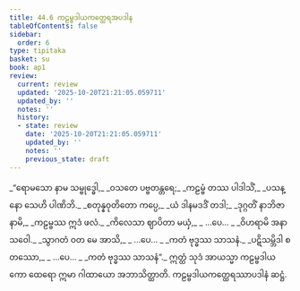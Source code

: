 ```yaml
---
title: 44.6 ကဠမ္ဗဒါယကတ္ထေရအပဒါန
tableOfContents: false
sidebar:
  order: 6
type: tipitaka
basket: su
book: ap1
review:
  current: review
  updated: '2025-10-20T21:21:05.059711'
  updated_by: ''
  notes: ''
  history:
  - state: review
    date: '2025-10-20T21:21:05.059711'
    updated_by: ''
    notes: ''
    previous_state: draft
---
```



<DynamicBreadcrumb />


<ReviewStatus review={frontmatter.review} showDetails={true} />

<HypothesisAnnotation frontmatter={frontmatter} />

<Division number="50" book="ap1" e="ch" v="20" p="433">

<Paragraph number="5723" type="verses" book="ap1">
_“ရောမသော နာမ သမ္ဗုဒ္ဓေါ,_  
_ဝသတေ ပဗ္ဗတန္တရေ;_  
_ကဠမ္ဗံ တဿ ပါဒါသိံ,_  
_ပသန္နော သေဟိ ပါဏိဘိ._  

</Paragraph>

</Division>
<Division number="51" book="ap1" e="ch" v="20" p="433">

<Paragraph number="5724" type="verses" book="ap1">
_စတုန္နဝုတိတော ကပ္ပေ,_  
_ယံ ဒါနမဒဒိံ တဒါ;_  
_ဒုဂ္ဂတိံ နာဘိဇာနာမိ,_  
_ကဠမ္ဗဿ ဣဒံ ဖလံ._  

</Paragraph>

</Division>
<Division number="52" book="ap1" e="ch" v="20" p="433">

<Paragraph number="5725" type="verses" book="ap1">
_ကိလေသာ ဈာပိတာ မယှံ,_  
_ …ပေ… _  
_ဝိဟရာမိ အနာသဝေါ._  

</Paragraph>

</Division>
<Division number="53" book="ap1" e="ch" v="20" p="433">

<Paragraph number="5726" type="verses" book="ap1">
_သွာဂတံ ဝတ မေ အာသိ,_  
_ …ပေ… _  
_ကတံ ဗုဒ္ဓဿ သာသနံ._  

</Paragraph>

</Division>
<Division number="54" book="ap1" e="ch" v="20" p="433">

<Paragraph number="5727" type="verses" book="ap1">
_ပဋိသမ္ဘိဒါ စတဿော,_  
_ …ပေ… _  
_ကတံ ဗုဒ္ဓဿ သာသနံ”._  

</Paragraph>

<Paragraph number="5728" book="ap1">
ဣတ္ထံ သုဒံ အာယသ္မာ ကဠမ္ဗဒါယကော ထေရော ဣမာ ဂါထာယော အဘာသိတ္ထာတိ.

</Paragraph>
</Division>

<Paragraph number="5729" type="center" book="ap1">
ကဠမ္ဗဒါယကတ္ထေရဿာပဒါနံ ဆဋ္ဌံ.
</Paragraph>